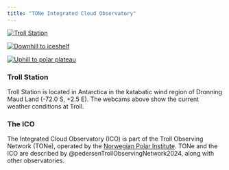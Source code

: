 ```yaml
---
title: "TONe Integrated Cloud Observatory"
---
```


::: {.column-screen-inset}

::: {layout-ncol=3}

[![Troll Station](https://trollcam.npolar.no/TrollWebCam1HD.jpg)](https://trollcam.npolar.no/TrollWebCam1HD.jpg)

[![Downhill to iceshelf](https://trollcam.npolar.no/TrollWebCam2HD.jpg)](https://trollcam.npolar.no/TrollWebCam2HD.jpg)

[![Uphill to polar plateau](https://trollcam.npolar.no/TrollWebCam3HD.jpg)](https://trollcam.npolar.no/TrollWebCam3HD.jpg)

:::

:::

::: {.column-page-inset}

### Troll Station

Troll Station is located in Antarctica in the katabatic wind region of Dronning Maud Land (-72.0 S, +2.5 E). The webcams above show the current weather conditions at Troll.

### The ICO

The Integrated Cloud Observatory (ICO) is part of the Troll Observing Network (TONe), operated by the [Norwegian Polar Institute](https://npolar.no). TONe and the ICO are described by @pedersenTrollObservingNetwork2024, along with other observatories. 

:::
